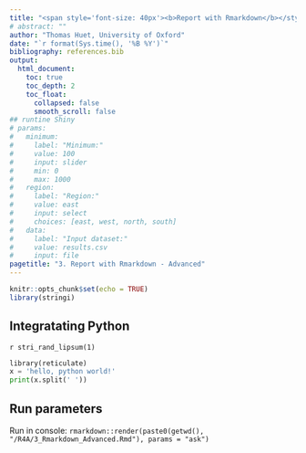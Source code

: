 ```yaml
---
title: "<span style='font-size: 40px'><b>Report with Rmarkdown</b></style> <span style='font-size: 30px'> <br>Report data analysis with Rmarkdown authoring framework, part 3: Advanced<br></style>"
# abstract: "" 
author: "Thomas Huet, University of Oxford"
date: "`r format(Sys.time(), '%B %Y')`"
bibliography: references.bib
output:
  html_document:
    toc: true
    toc_depth: 2
    toc_float:
      collapsed: false
      smooth_scroll: false
## runtine Shiny
# params:
#   minimum: 
#     label: "Minimum:"
#     value: 100
#     input: slider
#     min: 0
#     max: 1000
#   region:
#     label: "Region:"
#     value: east
#     input: select
#     choices: [east, west, north, south]
#   data: 
#     label: "Input dataset:"
#     value: results.csv
#     input: file
pagetitle: "3. Report with Rmarkdown - Advanced"
---
```


```r
knitr::opts_chunk$set(echo = TRUE)
library(stringi)
```

## Integratating Python

`r stri_rand_lipsum(1)`

```python
library(reticulate)
x = 'hello, python world!'
print(x.split(' '))
```

## Run parameters

Run in console:
` rmarkdown::render(paste0(getwd(), "/R4A/3_Rmarkdown_Advanced.Rmd"), params = "ask") `
